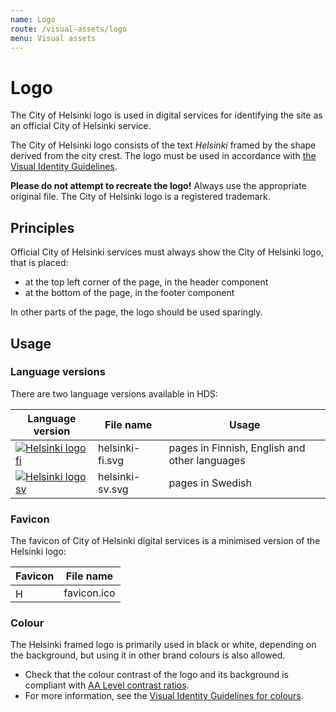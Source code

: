 ```yaml
---
name: Logo
route: /visual-assets/logo
menu: Visual assets
---
```



# Logo

<LargeParagraph>The City of Helsinki logo is used in digital services for identifying the site as an official City of Helsinki service.</LargeParagraph>

The City of Helsinki logo consists of the text _Helsinki_ framed by the shape derived from the city crest. The logo must be used in accordance with [the Visual Identity Guidelines](https://brand.hel.fi/en/logo/ "City of Helsinki Visual Identity Guidelines / Logo").

**Please do not attempt to recreate the logo!** Always use the appropriate original file. The City of Helsinki logo is a registered trademark.


## Principles 
Official City of Helsinki services must always show the City of Helsinki logo, that is placed: 
- at the top left corner of the page, in the header component
- at the bottom of the page, in the footer component

In other parts of the page, the logo should be used sparingly.

## Usage
### Language versions
There are two language versions available in HDS:

Language version                                                                                                             | File name         | Usage                                         |
---------------------------------------------------------------------------------------------------------------------------- |-------------------|-----------------------------------------------|
[![Helsinki logo fi](../../static/assets/logo/helsinki-fi.svg)](../../static/assets/logo/helsinki-fi.svg "Helsinki logo fi") | helsinki-fi.svg   | pages in Finnish, English and other languages |
[![Helsinki logo sv](../../static/assets/logo/helsinki-sv.svg)](../../static/assets/logo/helsinki-sv.svg "Helsinki logo sv") | helsinki-sv.svg   | pages in Swedish                        |


### Favicon
The favicon of City of Helsinki digital services is a minimised version of the Helsinki logo:

Favicon                                                                                  | File name           |
---------------------------------------------------------------------------------------- | ------------------- |
<Image src="../../static/assets/logo/favicon.ico" alt="Helsinki favicon" width="16px" /> | favicon.ico         | 



### Colour
The Helsinki framed logo is primarily used in black or white, depending on the background, but using it in other brand colours is also allowed.
- Check that the colour contrast of the logo and its background is compliant with [AA Level contrast ratios](https://www.w3.org/TR/WCAG20/#visual-audio-contrast "WCAG 2.0 Visual and audio contrast").
- For more information, see the [Visual Identity Guidelines for colours](https://brand.hel.fi/en/colours/ "City of Helsinki Visual Identity Guidelines / Colours").
